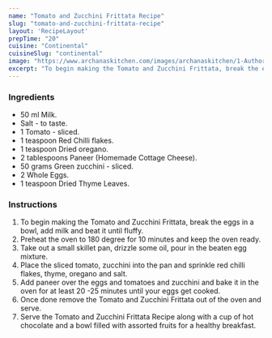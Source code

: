 ---
name: "Tomato and Zucchini Frittata Recipe"
slug: "tomato-and-zucchini-frittata-recipe"
layout: 'RecipeLayout'
prepTime: "20"
cuisine: "Continental"
cuisineSlug: "continental"
image: "https://www.archanaskitchen.com/images/archanaskitchen/1-Author/sibyl_sunitha/Tomato_and_Zucchini_Frittata_Recipe_.jpg"
excerpt: "To begin making the Tomato and Zucchini Frittata, break the eggs in a bowl, add milk and beat it until fluffy"
---

### Ingredients

- 50 ml Milk.
- Salt - to taste.
- 1 Tomato - sliced.
- 1 teaspoon Red Chilli flakes.
- 1 teaspoon Dried oregano.
- 2 tablespoons Paneer (Homemade Cottage Cheese).
- 50 grams Green zucchini - sliced.
- 2 Whole Eggs.
- 1 teaspoon Dried Thyme Leaves.

### Instructions

1. To begin making the Tomato and Zucchini Frittata, break the eggs in a bowl, add milk and beat it until fluffy.
1. Preheat the oven to 180 degree for 10 minutes and keep the oven ready.
1. Take out a small skillet pan, drizzle some oil, pour in the beaten egg mixture.
1. Place the sliced tomato, zucchini into the pan and sprinkle red chilli flakes, thyme, oregano and salt.
1. Add paneer over the eggs and tomatoes and zucchini and bake it in the oven for at least 20 -25 minutes until your eggs get cooked.
1. Once done remove the Tomato and Zucchini Frittata out of the oven and serve.
1. Serve the Tomato and Zucchini Frittata Recipe along with a cup of hot chocolate and a bowl filled with assorted fruits for a healthy breakfast.
